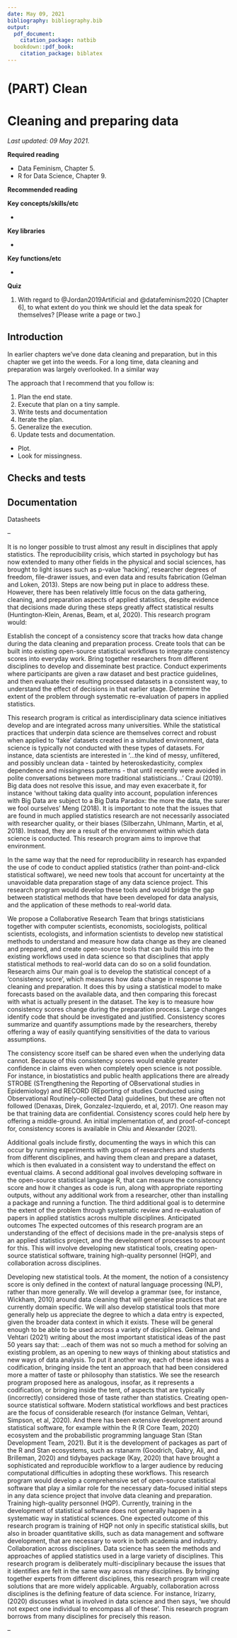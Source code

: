 ```yaml
---
date: May 09, 2021
bibliography: bibliography.bib
output:
  pdf_document:
    citation_package: natbib
  bookdown::pdf_book:
    citation_package: biblatex
---
```


# (PART) Clean {-}

# Cleaning and preparing data

*Last updated: 09 May 2021.*

**Required reading**

- Data Feminism, Chapter 5.
- R for Data Science, Chapter 9.

**Recommended reading**



**Key concepts/skills/etc**

- 

**Key libraries**

- 

**Key functions/etc**

- 


**Quiz**

1. With regard to @Jordan2019Artificial and @datafeminism2020 [Chapter 6], to what extent do you think we should let the data speak for themselves? [Please write a page or two.]




<!-- Please consider Lee, 2018, 'Ten simple rules for documenting scientific software' and match the following. -->

<!-- Beaumont, Jean-François, 2020, ‘Are probability surveys bound to disappear for the production of official statistics?’ -->
<!-- Cohn, Nate, 2016, ‘We Gave Four Good Pollsters the Same Raw Data. They Had Four Different Results’ -->
<!-- Gelman, Andrew, 2019, 'Model Building and expansion for golf putting' -->
<!-- Hanretty, Chris, 2019, ‘An introduction to multilevel regression and post-stratification for estimating constituency opinion’ -->
<!-- Hillygus, D. Sunshine, 2011, ‘The evolution of election polling in the United States’ -->
<!-- Kennedy, Lauren, and Andrew Gelman, 2019, ‘Know your population and know your model: Using model-based regression and poststratification to generalize findings beyond the observed sample’ -->
<!-- Kennedy, Lauren, Katharine Khanna, Dan Simpson, and Andrew Gelman, 2020 'Using sex and gender in survey adjustment'. -->
<!-- Lee, Benjamin, 2018, 'Ten simple rules for documenting scientific software' -->
<!-- Nelder, John A., 1999, ‘From Statistics to Statistical Science’ -->
<!--  (Links to an external site.)Wang, Wei, David Rothschild, Sharad Goel, and Andrew Gelman, 2015, 'Forecasting elections with non-representative polls'.  -->


## Introduction

In earlier chapters we've done data cleaning and preparation, but in this chapter we get into the weeds. For a long time, data cleaning and preparation was largely overlooked. In a similar way 


The approach that I recommend that you follow is:

1. Plan the end state.
2. Execute that plan on a tiny sample.
3. Write tests and documentation
4. Iterate the plan.
5. Generalize the execution.
6. Update tests and documentation.


- Plot.
- Look for missingness.

## Checks and tests

## Documentation

Datasheets





--

It is no longer possible to trust almost any result in disciplines that apply statistics. The reproducibility crisis, which started in psychology but has now extended to many other fields in the physical and social sciences, has brought to light issues such as p-value 'hacking', researcher degrees of freedom, file-drawer issues, and even data and results fabrication (Gelman and Loken, 2013). Steps are now being put in place to address these. However, there has been relatively little focus on the data gathering, cleaning, and preparation aspects of applied statistics, despite evidence that decisions made during these steps greatly affect statistical results (Huntington-Klein, Arenas, Beam, et al, 2020). This research program would: 

Establish the concept of a consistency score that tracks how data change during the data cleaning and preparation process.
Create tools that can be built into existing open-source statistical workflows to integrate consistency scores into everyday work.
Bring together researchers from different disciplines to develop and disseminate best practice.
Conduct experiments where participants are given a raw dataset and best practice guidelines, and then evaluate their resulting processed datasets in a consistent way, to understand the effect of decisions in that earlier stage.
Determine the extent of the problem through systematic re-evaluation of papers in applied statistics.

This research program is critical as interdisciplinary data science initiatives develop and are integrated across many universities. While the statistical practices that underpin data science are themselves correct and robust when applied to ‘fake’ datasets created in a simulated environment, data science is typically not conducted with these types of datasets. For instance, data scientists are interested in ‘...the kind of messy, unfiltered, and possibly unclean data - tainted by heteroskedasticity, complex dependence and missingness patterns - that until recently were avoided in polite conversations between more traditional statisticians...’ Craui (2019). Big data does not resolve this issue, and may even exacerbate it, for instance ‘without taking data quality into account, population inferences with Big Data are subject to a Big Data Paradox: the more the data, the surer we fool ourselves’ Meng (2018). It is important to note that the issues that are found in much applied statistics research are not necessarily associated with researcher quality, or their biases (Silberzahn, Uhlmann, Martin, et al, 2018). Instead, they are a result of the environment within which data science is conducted. This research program aims to improve that environment. 

In the same way that the need for reproducibility in research has expanded the use of code to conduct applied statistics (rather than point-and-click statistical software), we need new tools that account for uncertainty at the unavoidable data preparation stage of any data science project. This research program would develop these tools and would bridge the gap between statistical methods that have been developed for data analysis, and the application of these methods to real-world data. 

We propose a Collaborative Research Team that brings statisticians together with computer scientists, economists, sociologists, political scientists, ecologists, and information scientists to develop new statistical methods to understand and measure how data change as they are cleaned and prepared, and create open-source tools that can build this into the existing workflows used in data science so that disciplines that apply statistical methods to real-world data can do so on a solid foundation. 
Research aims
Our main goal is to develop the statistical concept of a ‘consistency score’, which measures how data change in response to cleaning and preparation. It does this by using a statistical model to make forecasts based on the available data, and then comparing this forecast with what is actually present in the dataset. The key is to measure how consistency scores change during the preparation process. Large changes identify code that should be investigated and justified. Consistency scores summarize and quantify assumptions made by the researchers, thereby offering a way of easily quantifying sensitivities of the data to various assumptions. 

The consistency score itself can be shared even when the underlying data cannot. Because of this consistency scores would enable greater confidence in claims even when completely open science is not possible. For instance, in biostatistics and public health applications there are already STROBE (STrengthening the Reporting of OBservational studies in Epidemiology) and RECORD (REporting of studies Conducted using Observational Routinely-collected Data) guidelines, but these are often not followed (Denaxas, Direk, Gonzalez-Izquierdo, et al, 2017). One reason may be that training data are confidential. Consistency scores could help here by offering a middle-ground. An initial implementation of, and proof-of-concept for, consistency scores is available in Chiu and Alexander (2021).

Additional goals include firstly, documenting the ways in which this can occur by running experiments with groups of researchers and students from different disciplines, and having them clean and prepare a dataset, which is then evaluated in a consistent way to understand the effect on eventual claims. A second additional goal involves developing software in the open-source statistical language R, that can measure the consistency score and how it changes as code is run, along with appropriate reporting outputs, without any additional work from a researcher, other than installing a package and running a function. The third additional goal is to determine the extent of the problem through systematic review and re-evaluation of papers in applied statistics across multiple disciplines. 
Anticipated outcomes
The expected outcomes of this research program are an understanding of the effect of decisions made in the pre-analysis steps of an applied statistics project, and the development of processes to account for this. This will involve developing new statistical tools, creating open-source statistical software, training high-quality personnel (HQP), and collaboration across disciplines.

Developing new statistical tools. At the moment, the notion of a consistency score is only defined in the context of natural language processing (NLP), rather than more generally. We will develop a grammar (see, for instance, Wickham, 2010) around data cleaning that will generalise practices that are currently domain specific. We will also develop statistical tools that more generally help us appreciate the degree to which a data entry is expected, given the broader data context in which it exists. These will be general enough to be able to be used across a variety of disciplines. Gelman and Vehtari (2021) writing about the most important statistical ideas of the past 50 years say that: 
...each of them was not so much a method for solving an existing problem, as an opening to new ways of thinking about statistics and new ways of data analysis. To put it another way, each of these ideas was a codification, bringing inside the tent an approach that had been considered more a matter of taste or philosophy than statistics.
We see the research program proposed here as analogous, insofar, as it represents a codification, or bringing inside the tent, of aspects that are typically (incorrectly) considered those of taste rather than statistics.
Creating open-source statistical software. Modern statistical workflows and best practices are the focus of considerable research (for instance Gelman, Vehtari, Simpson, et al, 2020). And there has been extensive development around statistical software, for example within the R (R Core Team, 2020) ecosystem and the probabilistic programming language Stan (Stan Development Team, 2021). But it is the development of packages as part of the R and Stan ecosystems, such as rstanarm (Goodrich, Gabry, Ali, and Brilleman, 2020) and tidybayes package (Kay, 2020) that have brought a sophisticated and reproducible workflow to a larger audience by reducing computational difficulties in adopting these workflows. This research program would develop a comprehensive set of open-source statistical software that play a similar role for the necessary data-focused initial steps in any data science project that involve data cleaning and preparation.
Training high-quality personnel (HQP). Currently, training in the development of statistical software does not generally happen in a systematic way in statistical sciences. One expected outcome of this research program is training of HQP not only in specific statistical skills, but also in broader quantitative skills, such as data management and software development, that are necessary to work in both academia and industry.
Collaboration across disciplines. Data science has seen the methods and approaches of applied statistics used in a large variety of disciplines. This research program is deliberately multi-disciplinary because the issues that it identifies are felt in the same way across many disciplines. By bringing together experts from different disciplines, this research program will create solutions that are more widely applicable. Arguably, collaboration across disciplines is the defining feature of data science. For instance, Irizarry, (2020) discusses what is involved in data science and then says, ‘we should not expect one individual to encompass all of these’. This research program borrows from many disciplines for precisely this reason.

--





